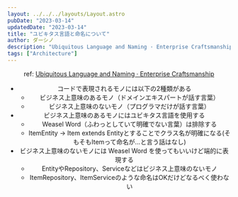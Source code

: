```yaml
---
layout: ../../../layouts/Layout.astro
pubDate: "2023-03-14"
updatedDate: "2023-03-14"
title: "ユビキタス言語と命名について"
author: ダーシノ
description: "Ubiquitous Language and Naming · Enterprise Craftsmanship"
tags: ["Architecture"]
---
```



<Header {...frontmatter} />

ref: [Ubiquitous Language and Naming · Enterprise Craftsmanship](https://enterprisecraftsmanship.com/posts/ubiquitous-language-naming/)

- コードで表現されるモノには以下の2種類がある
  - ビジネス上意味のあるモノ（ドメインエキスパートが話す言葉）
  - ビジネス上意味のないモノ（プログラマだけが話す言葉）
- ビジネス上意味のあるモノにはユビキタス言語を使用する
  - Weasel Word（ふわっとしていて明確でない言葉）は排除する
  - ItemEntity → Item extends Entityとすることでクラス名が明確になる(そもそもItemって命名が…と言う話はなし)
- ビジネス上意味のないモノには Weasel Word を使ってもいいけど端的に表現する
  - EntityやRepository、Serviceなどはビジネス上意味のないモノ
  - ItemRepository、ItemServiceのような命名はOKだけどなるべく使わない
